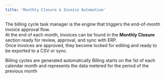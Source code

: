 ```yaml
---
title: 'Monthly Closure & Invoice Automation'
---
```


The billing cycle task manager is the engine that triggers the end-of-month invoice approval flow.  
At the end of each month, invoices can be found in the **Monthly Closure** section ready for review, approval, and sync with ERP.  
Once invoices are approved, they become locked for editing and ready to be exported to a CSV or sync.

  
<Note>
  Billing cycles are generated automatically 
</Note>

<Note>
  Billing starts on the 1st of each calendar month and represents the data metered for the period of the previous month
</Note>